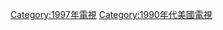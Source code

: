 {{year by category
|m=1
|c=9
|d=9
|y=7
|cat=美國電視
|sortkey=電視
|parent=各年美國電視
|subcat=1997年美國
}}

[[Category:1997年電視|Category:1997年電視]]
[[Category:1990年代美國電視|Category:1990年代美國電視]]